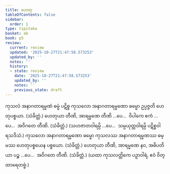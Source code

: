 ```yaml
---
title: ဟေတု
tableOfContents: false
sidebar:
  order: 1
type: tipitaka
basket: ab
book: p5
review:
  current: review
  updated: '2025-10-27T21:47:58.573253'
  updated_by: ''
  notes: ''
  history:
  - state: review
    date: '2025-10-27T21:47:58.573253'
    updated_by: ''
    notes: ''
    previous_state: draft
---
```



<ReviewStatus review={frontmatter.review} showDetails={true} />

<HypothesisAnnotation frontmatter={frontmatter} />

<DynamicBreadcrumb />

<Division number="74" book="p5" e="ch" v="39" p="20">

<Paragraph number="246" book="p5">
ကုသလံ အနာဂတာရမ္မဏံ ဓမ္မံ ပဋိစ္စ ကုသလော အနာဂတာရမ္မဏော ဓမ္မော ဥပ္ပဇ္ဇတိ ဟေတုပစ္စယာ. (သံခိတ္တံ.)
</Paragraph>

<Paragraph number="247" book="p5">
ဟေတုယာ တီဏိ, အာရမ္မဏေ တီဏိ …ပေ…  ဝိပါကေ ဧကံ …ပေ…  အဝိဂတေ တီဏိ. (သံခိတ္တံ.)
</Paragraph>

<Paragraph number="248" book="p5">
(သဟဇာတဝါရမ္ပိ …ပေ…  သမ္ပယုတ္တဝါရမ္ပိ ပဋိစ္စဝါရသဒိသံ.)
</Paragraph>

</Division>
<Division number="75" book="p5" e="ch" v="39" p="21">

<Paragraph number="249" book="p5">
ကုသလော အနာဂတာရမ္မဏော ဓမ္မော ကုသလဿ အနာဂတာရမ္မဏဿ ဓမ္မဿ ဟေတုပစ္စယေန ပစ္စယော. (သံခိတ္တံ.)
</Paragraph>

<Paragraph number="250" book="p5">
ဟေတုယာ တီဏိ, အာရမ္မဏေ နဝ, အဓိပတိယာ ပဉ္စ …ပေ…  အဝိဂတေ တီဏိ. (သံခိတ္တံ.)
</Paragraph>

<Paragraph number="251" book="p5">
(ယထာ ကုသလတ္တိကေ ပဉှာဝါရံ, ဧဝံ ဝိတ္ထာရေတဗ္ဗံ.)
</Paragraph>
</Division>